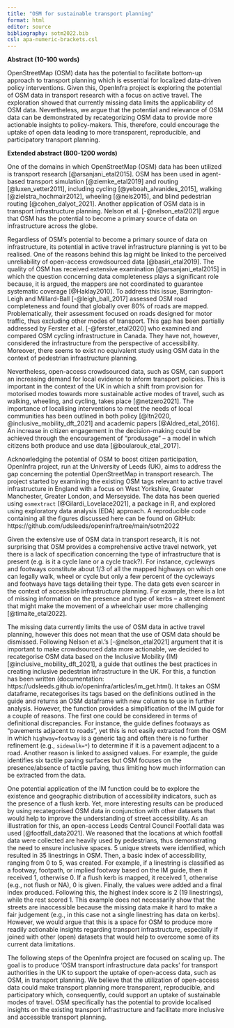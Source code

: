 ```yaml
---
title: "OSM for sustainable transport planning"
format: html
editor: source
bibliography: sotm2022.bib
csl: apa-numeric-brackets.csl
---
```

**Abstract (10-100 words)**

OpenStreetMap (OSM) data has the potential to facilitate bottom-up approach to transport planning which is essential for localized data-driven policy interventions. Given this, OpenInfra project is exploring the potential of OSM data in transport research with a focus on active travel. The exploration showed that currently missing data limits the applicability of OSM data. Nevertheless, we argue that the potential and relevance of OSM data can be demonstrated by recategorizing OSM data to provide more actionable insights to policy-makers. This, therefore, could encourage the uptake of open data leading to more transparent, reproducible, and participatory transport planning. 

**Extended abstract (800-1200 words)**

One of the domains in which OpenStreetMap (OSM) data has been utilized is transport research [@arsanjani_etal2015]. OSM has been used in agent-based transport simulation [@ziemke_etal2019] and routing [@luxen_vetter2011], including cycling [@yeboah_alvanides_2015], walking [@zielstra_hochmair2012], wheeling [@neis2015], and blind pedestrian routing [@cohen_dalyot_2021]. Another application of OSM data is in transport infrastructure planning. Nelson et al. [-@nelson_etal2021] argue that OSM has the potential to become a primary source of data on infrastructure across the globe. 

Regardless of OSM's potential to become a primary source of data on infrastructure, its potential in active travel infrastructure planning is yet to be realised. One of the reasons behind this lag might be linked to the perceived unreliability of open-access crowdsourced data [@basiri_etal2019]. The quality of OSM has received extensive examination [@arsanjani_etal2015] in which the question concerning data completeness plays a significant role because, it is argued, the mappers are not coordinated to guarantee systematic coverage [@Haklay2010]. To address this issue, Barrington-Leigh and Millard-Ball [-@leigh_ball_2017] assessed OSM road completeness and found that globally over 80% of roads are mapped. Problematically, their assessment focused on roads designed for motor traffic, thus excluding other modes of transport. This gap has been partially addressed by Ferster et al. [-@ferster_etal2020] who examined and compared OSM cycling infrastructure in Canada. They have not, however, considered the infrastructure from the perspective of accessibility. Moreover, there seems to exist no equivalent study using OSM data in the context of pedestrian infrastructure planning. 

Nevertheless, open-access crowdsourced data, such as OSM, can support an increasing demand for local evidence to inform transport policies. This is important in the context of the UK in which a shift from provision for motorised modes towards more sustainable active modes of travel, such as walking, wheeling, and cycling, takes place [@netzero2021]. The importance of localising interventions to meet the needs of local communities has been outlined in both policy [@ltn2020, @inclusive_mobility_dft_2021] and academic papers [@Aldred_etal_2016]. An increase in citizen engagement in the decision-making could be achieved through the encouragement of "produsage" -- a model in which citizens both produce and use data [@boularouk_etal_2017]. 

Acknowledging the potential of OSM to boost citizen participation, OpenInfra project, run at the University of Leeds (UK), aims to address the gap concerning the potential OpenStreetMap in transport research. The project started by examining the existing OSM tags relevant to active travel infrastructure in England with a focus on West Yorkshire, Greater Manchester, Greater London, and Merseyside. The data has been queried using `osmextract` [@Gilardi_Lovelace2021], a package in R, and explored using exploratory data analysis (EDA) approach. A reproducible code containing all the figures discussed here can be found on GitHub: https://github.com/udsleeds/openinfra/tree/main/sotm2022

Given the extensive use of OSM data in transport research, it is not surprising that OSM provides a comprehensive active travel network, yet there is a lack of specification concerning the type of infrastructure that is present (e.g. is it a cycle lane or a cycle track?). For instance, cycleways and footways constitute about 1/3 of all the mapped highways on which one can legally walk, wheel or cycle but only a few percent of the cycleways and footways have tags detailing their type. The data gets even scarcer in the context of accessible infrastructure planning. For example, there is a lot of missing information on the presence and type of kerbs -- a street element that might make the movement of a wheelchair user more challenging [@timaite_etal2022]. 

The missing data currently limits the use of OSM data in active travel planning, however this does not mean that the use of OSM data should be dismissed. Following Nelson et al.'s [-@nelson_etal2021] argument that it is important to make crowdsourced data more actionable, we decided to recategorise OSM data based on the Inclusive Mobility (IM) [@inclusive_mobility_dft_2021], a guide that outlines the best practices in creating inclusive pedestrian infrastructure in the UK. For this, a function has been written (documentation: https://udsleeds.github.io/openinfra/articles/im_get.html). It takes an OSM dataframe, recategorises its tags based on the definitions outlined in the guide and returns an OSM dataframe with new columns to use in further analysis. However, the function provides a simplification of the IM guide for a couple of reasons. The first one could be considered in terms of definitional discrepancies. For instance, the guide defines footways as "pavements adjacent to roads", yet this is not easily extracted from the OSM in which `highway=footway` is a generic tag and often there is no further refinement (e.g., `sidewalk=*`) to determine if it is a pavement adjacent to a road. Another reason is linked to assigned values. For example, the guide identifies six tactile paving surfaces but OSM focuses on the presence/absence of tactile paving, thus limiting how much information can be extracted from the data. 

One potential application of the IM function could be to explore the existence and geographic distribution of accessibility indicators, such as the presence of a flush kerb. Yet, more interesting results can be produced by using recategorised OSM data in conjunction with other datasets that would help to improve the understanding of street accessibility. As an illustration for this, an open-access Leeds Central Council Footfall data was used [@footfall_data2021]. We reasoned that the locations at which footfall data were collected are heavily used by pedestrians, thus demonstrating the need to ensure inclusive spaces. 5 unique streets were identified, which resulted in 35 linestrings in OSM. Then, a basic index of accessibility, ranging from 0 to 5, was created. For example, if a linestring is classified as a footway, footpath, or implied footway based on the IM guide, then it received 1, otherwise 0. If a flush kerb is mapped, it received 1, otherwise (e.g., not flush or NA), 0 is given. Finally, the values were added and a final index produced. Following this, the highest index score is 2 (19 linestrings), while the rest scored 1. This example does not necessarily show that the streets are inaccessible because the missing data make it hard to make a fair judgement (e.g., in this case not a single linestring has data on kerbs). However, we would argue that this is a space for OSM to produce more readily actionable insights regarding transport infrastructure, especially if joined with other (open) datasets that would help to overcome some of its current data limitations. 

The following steps of the OpenInfra project are focused on scaling up. The goal is to produce 'OSM transport infrastructure data packs' for transport authorities in the UK to support the uptake of open-access data, such as OSM, in transport planning. We believe that the utilization of open-access data could make transport planning more transparent, reproducible, and participatory which, consequently, could support an uptake of sustainable modes of travel. OSM specifically has the potential to provide localised insights on the existing transport infrastructure and facilitate more inclusive and accessible transport planning.






